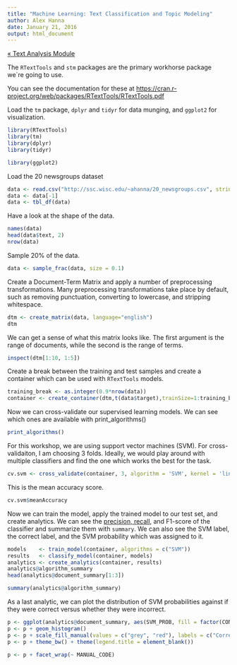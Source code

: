 ```yaml
---
title: "Machine Learning: Text Classification and Topic Modeling"
author: Alex Hanna
date: January 21, 2016
output: html_document
---
```


[&laquo; Text Analysis Module](../text/README.md)

The `RTextTools` and `stm` packages are the primary workhorse package we`re going to use.  

You can see the documentation for these at [https://cran.r-project.org/web/packages/RTextTools/RTextTools.pdf](https://cran.r-project.org/web/packages/RTextTools/RTextTools.pdf) 

Load the `tm` package,  `dplyr` and `tidyr` for data munging, and `ggplot2` for visualization.

```r
library(RTextTools)
library(tm)
library(dplyr)
library(tidyr)

library(ggplot2)
```

Load the 20 newsgroups dataset

```r
data <- read.csv("http://ssc.wisc.edu/~ahanna/20_newsgroups.csv", stringsAsFactors = FALSE)
data <- data[-1]
data <- tbl_df(data)
```

Have a look at the shape of the data.
```r
names(data)
head(data$text, 2)
nrow(data)
```

Sample 20% of the data.
```r
data <- sample_frac(data, size = 0.1)
```

Create a Document-Term Matrix and apply a number of preprocessing transformations. Many preprocessing transformations take place by default, such as removing punctuation, converting to lowercase, and stripping whitespace.

```r
dtm <- create_matrix(data, language="english")
dtm
```

We can get a sense of what this matrix looks like. The first argument is the range of documents, while the second is the range of terms.

```r
inspect(dtm[1:10, 1:5])
```

Create a break between the training and test samples and create a container which can be used with `RTextTools` models.

```r
training_break <- as.integer(0.9*nrow(data))
container <- create_container(dtm,t(data$target),trainSize=1:training_break, testSize=training_break:nrow(data),virgin=FALSE)
```

Now we can cross-validate our supervised learning models. We can see which ones are available with print_algorithms()


```r
print_algorithms()
```

For this workshop, we are using support vector machines (SVM). For cross-validaiton, I am choosing 3 folds. Ideally, we would play around with multiple classifiers and find the one which works the best for the task.

```r
cv.svm <- cross_validate(container, 3, algorithm = 'SVM', kernel = 'linear')
```

This is the mean accuracy score.

```r
cv.svm$meanAccuracy
```

Now we can train the model, apply the trained model to our test set, and create analytics. We can see the [precision, recall](https://en.wikipedia.org/wiki/Precision_and_recall), and F1-score of the classifier and summarize them with `summary`. We can also see the SVM label, the correct label, and the SVM probability which was assigned to it.

```r
models    <- train_model(container, algorithms = c("SVM"))
results   <- classify_model(container, models)
analytics <- create_analytics(container, results)
analytics@algorithm_summary
head(analytics@document_summary[1:3])
```

```r
summary(analytics@algorithm_summary)
```

As a last analytic, we can plot the distribution of SVM probabilities against if they were correct versus whether they were incorrect.

```r
p <- ggplot(analytics@document_summary, aes(SVM_PROB, fill = factor(CONSENSUS_INCORRECT)))
p <- p + geom_histogram()
p <- p + scale_fill_manual(values = c("grey", "red"), labels = c("Correct", "Incorrect"))
p <- p + theme_bw() + theme(legend.title = element_blank())

p <- p + facet_wrap(~ MANUAL_CODE)
```